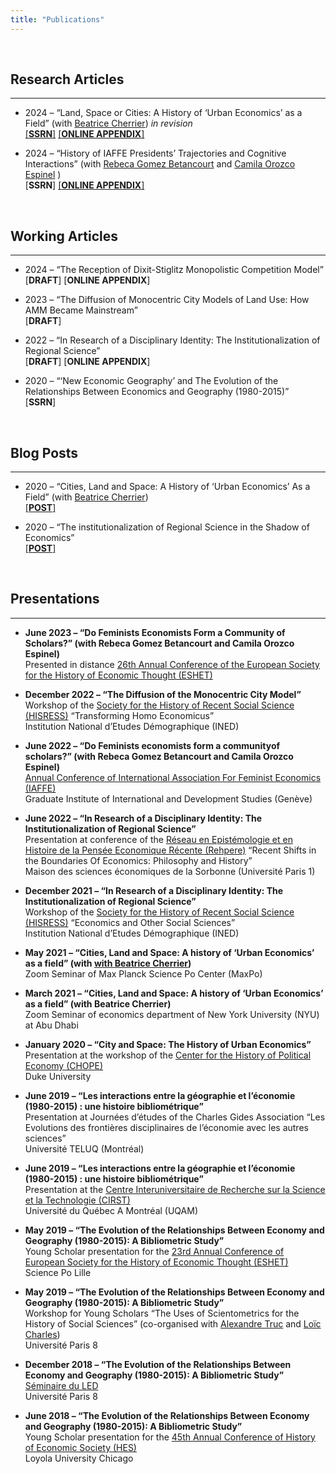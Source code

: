 ```yaml
---
title: "Publications"
---
```


<br>

<div class="mycontent">

## Research Articles

***

- 2024 -- "Land, Space or Cities: A History of 'Urban Economics' as a Field" (with [Beatrice
Cherrier](https://beatricecherrier.wordpress.com/about/)) *in revision* \
[[**SSRN**]](https://papers.ssrn.com/sol3/papers.cfm?abstract_id=4450141) [[**ONLINE APPENDIX**]](online_appendix_urban.html)

- 2024 -- "History of IAFFE Presidents’ Trajectories and Cognitive Interactions" (with [Rebeca Gomez Betancourt](https://triangle.ens-lyon.fr/spip.php?article1356) and [Camila Orozco Espinel](https://univ-reims.academia.edu/CamilaOrozcoEspinel) )\
[**SSRN**] [[**ONLINE APPENDIX**]](Online_Appendix_FE.html)

<br>

## Working Articles

***

- 2024 -- "The Reception of Dixit-Stiglitz Monopolistic Competition Model"\
[**DRAFT**] [**ONLINE APPENDIX**]

- 2023 -- "The Diffusion of Monocentric City Models of Land Use: How AMM Became Mainstream"\
[**DRAFT**]

- 2022 -- "In Research of a Disciplinary Identity: The Institutionalization of Regional Science"\
[**DRAFT**] [**ONLINE APPENDIX**]

- 2020 -- "‘New Economic Geography’ and The Evolution of the Relationships Between Economics and Geography (1980-2015)"\
[**SSRN**]

<br>

## Blog Posts

***

- 2020 -- “Cities, Land and Space: A History of ‘Urban Economics’ As a Field” (with [Beatrice
Cherrier](https://beatricecherrier.wordpress.com/about/))\
[[**POST**]](https://hscif.org/economists-in-the-city-cherrierrebours/)


- 2020 -- "The institutionalization of Regional Science in the Shadow of Economics”\
[[**POST**]](https://hscif.org/economists-in-the-city-rebours/)

<br>

## Presentations

***

- **June 2023 -- "Do Feminists Economists Form a Community of Scholars?" (with Rebeca Gomez Betancourt and Camila Orozco Espinel)**\
Presented in distance [26th Annual Conference of the European Society for the History of Economic Thought (ESHET)](https://www.eshet-conference.net/liege/ed2023/program/)


- **December 2022 -- "The Diffusion of the Monocentric City Model"**\
Workshop of the [Society for the History of Recent Social Science (HISRESS)](https://hisress.org/)  “Transforming Homo Economicus”\
Institution National d'Etudes Démographique (INED)


- **June 2022 -- "Do Feminists economists form a communityof scholars?" (with Rebeca Gomez Betancourt and Camila Orozco Espinel)**\
[Annual Conference of International Association For Feminist Economics (IAFFE)](https://www.iaffe.org/2022-annual-conference)\
Graduate Institute of International and Development Studies (Genève)


- **June 2022 -- "In Research of a Disciplinary Identity: The Institutionalization of Regional Science"**\
Presentation at conference of the [Réseau en Epistémologie et en Histoire de la Pensée Economique Récente (Rehpere)](https://rehpere.org/) “Recent Shifts in the Boundaries Of Economics: Philosophy and History”\
Maison des sciences économiques de la Sorbonne (Université Paris 1)


- **December 2021 -- "In Research of a Disciplinary Identity: The Institutionalization of Regional Science"**\
Workshop of the [Society for the History of Recent Social Science (HISRESS)](https://hisress.org/) “Economics and Other Social Sciences”\
Institution National d'Etudes Démographique (INED)


- **May 2021 -- "Cities, Land and Space: A history of ‘Urban Economics’ as a field" (with [with Beatrice Cherrier](https://beatricecherrier.wordpress.com/about/))**\
Zoom Seminar of Max Planck Science Po Center (MaxPo)


- **March 2021 -- "Cities, Land and Space: A history of ‘Urban Economics’ as a field" (with Beatrice Cherrier)**\
Zoom Seminar of economics department of New York University (NYU) at Abu Dhabi


- **January 2020 -- "City and Space: The History of Urban Economics"**\ 
Presentation at the workshop of the [Center for the History of Political Economy (CHOPE)](https://hope.econ.duke.edu/)\
Duke University


- **June 2019 -- "Les interactions entre la géographie et l’économie (1980-2015) : une histoire bibliométrique"**\
Presentation at Journées d’études of the Charles Gides Association "Les Evolutions des frontières disciplinaires de l’économie avec les autres sciences"\
Université TELUQ (Montréal)


- **June 2019 -- "Les interactions entre la géographie et l’économie (1980-2015) : une histoire bibliométrique"**\
Presentation at the [Centre Interuniversitaire de Recherche sur la Science et la Technologie (CIRST)](https://cirst.uqam.ca/)\
Université du Québec A Montréal (UQAM)


- **May 2019 -- "The Evolution of the Relationships Between Economy and Geography (1980-2015):
A Bibliometric Study"**\
Young Scholar presentation for the [23rd Annual Conference of European Society for the History of Economic Thought (ESHET)](https://www.eshet.net/list-of-past-conferences/)\
Science Po Lille


- **May 2019 -- "The Evolution of the Relationships Between Economy and Geography (1980-2015):
A Bibliometric Study"**\
Workshop for Young Scholars "The Uses of Scientometrics for the History of Social Sciences" (co-organised with [Alexandre Truc](https://sites.google.com/view/alexandre-truc/home-and-contact) and [Loïc Charles](https://www.ined.fr/fr/recherche/chercheurs/Charles+Lo%C3%AFc))\
Université Paris 8

- **December 2018 -- "The Evolution of the Relationships Between Economy and Geography (1980-2015):
A Bibliometric Study"**\
[Séminaire du LED](https://sites.google.com/site/up8led/activities/seminars/archives)\
Université Paris 8

- **June 2018 -- "The Evolution of the Relationships Between Economy and Geography (1980-2015):
A Bibliometric Study"**\
Young Scholar presentation for the [45th Annual Conference of History of Economic Society (HES)](https://historyofeconomics.org/wp-content/uploads/2018/06/2018-Conference-Program-finalBW.pdf)\
Loyola University Chicago

<br>

</div>

